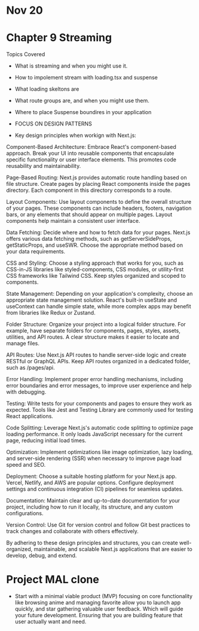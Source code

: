 # Nov 20

# Chapter 9 Streaming

Topics Covered
- What is streaming and when you might use it.
- How to impolement stream with loading.tsx and suspense
- What loading skeltons are
- What route groups are, and when you might use them.
- Where to place Suspense boundires in your application

- FOCUS ON DESIGN PATTERNS

- Key design principles when workign with Next.js:

Component-Based Architecture: Embrace React's component-based approach. Break your UI into reusable components that encapsulate specific functionality or user interface elements. This promotes code reusability and maintainability.

Page-Based Routing: Next.js provides automatic route handling based on file structure. Create pages by placing React components inside the pages directory. Each component in this directory corresponds to a route.

Layout Components: Use layout components to define the overall structure of your pages. These components can include headers, footers, navigation bars, or any elements that should appear on multiple pages. Layout components help maintain a consistent user interface.

Data Fetching: Decide where and how to fetch data for your pages. Next.js offers various data fetching methods, such as getServerSideProps, getStaticProps, and useSWR. Choose the appropriate method based on your data requirements.

CSS and Styling: Choose a styling approach that works for you, such as CSS-in-JS libraries like styled-components, CSS modules, or utility-first CSS frameworks like Tailwind CSS. Keep styles organized and scoped to components.

State Management: Depending on your application's complexity, choose an appropriate state management solution. React's built-in useState and useContext can handle simple state, while more complex apps may benefit from libraries like Redux or Zustand.

Folder Structure: Organize your project into a logical folder structure. For example, have separate folders for components, pages, styles, assets, utilities, and API routes. A clear structure makes it easier to locate and manage files.

API Routes: Use Next.js API routes to handle server-side logic and create RESTful or GraphQL APIs. Keep API routes organized in a dedicated folder, such as /pages/api.

Error Handling: Implement proper error handling mechanisms, including error boundaries and error messages, to improve user experience and help with debugging.

Testing: Write tests for your components and pages to ensure they work as expected. Tools like Jest and Testing Library are commonly used for testing React applications.

Code Splitting: Leverage Next.js's automatic code splitting to optimize page loading performance. It only loads JavaScript necessary for the current page, reducing initial load times.

Optimization: Implement optimizations like image optimization, lazy loading, and server-side rendering (SSR) when necessary to improve page load speed and SEO.

Deployment: Choose a suitable hosting platform for your Next.js app. Vercel, Netlify, and AWS are popular options. Configure deployment settings and continuous integration (CI) pipelines for seamless updates.

Documentation: Maintain clear and up-to-date documentation for your project, including how to run it locally, its structure, and any custom configurations.

Version Control: Use Git for version control and follow Git best practices to track changes and collaborate with others effectively.

By adhering to these design principles and structures, you can create well-organized, maintainable, and scalable Next.js applications that are easier to develop, debug, and extend.

# Project MAL clone

- Start with a minimal viable product (MVP) focusing on core functionality like browsing anime and managing favorite allow you to launch app quickly, and star gathering valuable user feedback. Which will guide your future development.
Ensuring that you are building feature that user actually want and need.

